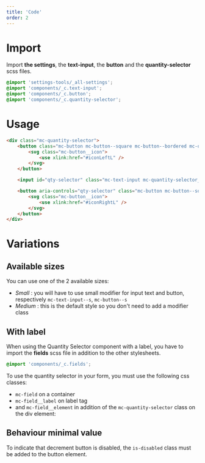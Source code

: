 ```yaml
---
title: 'Code'
order: 2
---
```

# Import
Import **the settings**, the **text-input**, the **button** and the **quantity-selector** scss files.
```scss
@import 'settings-tools/_all-settings';
@import 'components/_c.text-input';
@import 'components/_c.button';
@import 'components/_c.quantity-selector';
```

# Usage

```html
<div class="mc-quantity-selector">
	<button class="mc-button mc-button--square mc-button--bordered mc-quantity-selector__button-left" aria-controls="qty-selector" aria-label="Decrement">
		<svg class="mc-button__icon">
			<use xlink:href="#iconLeftL" />
		</svg>
	</button>

	<input id="qty-selector" class="mc-text-input mc-quantity-selector__input" name="quantity-selector-input" aria-label="QuantitySelector" aria-valuemin="0" aria-valuemax="100" aria-valuenow="0" type="number"  placeholder="Value" />

	<button aria-controls="qty-selector" class="mc-button mc-button--square mc-button--bordered mc-quantity-selector__button-right" aria-label="Increment">
		<svg class="mc-button__icon">
			<use xlink:href="#iconRightL" />
		</svg>
	</button>
</div>
```

<Preview path="basic" />

# Variations
## Available sizes
You can use one of the 2 available sizes:

- *Small* : you will have to use small modifier for input text and button, respectively `mc-text-input--s`, `mc-button--s`
- *Medium* : this is the default style so you don't need to add a modifier class

<Preview path="basic" />

## With label
When using the Quantity Selector component with a label, you have to import the **fields** scss file in addition to the other stylesheets.

```scss
@import 'components/_c.fields';
```

To use the quantity selector in your form, you must use the following css classes:

- `mc-field` on a container
- `mc-field__label` on label tag
- and `mc-field__element` in addition of the `mc-quantity-selector` class on the div element:

<Preview path="with-label" />

## Behaviour minimal value
To indicate that decrement button is disabled, the `is-disabled` class must be added to the button element.

<Preview path="minimal" />
